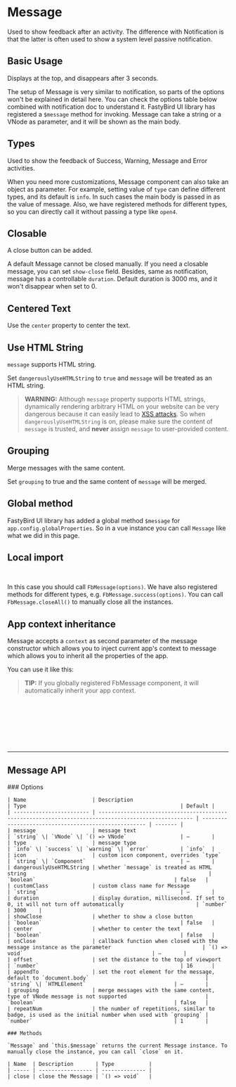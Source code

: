 
<Meta of={MessageStories} />

# Message

Used to show feedback after an activity. The difference with Notification is that the latter is often used to show a system level passive notification.

## Basic Usage

Displays at the top, and disappears after 3 seconds.

The setup of Message is very similar to notification, so parts of the options won't be explained in detail here. You can check the options table below
combined with notification doc to understand it. FastyBird UI library has registered a `$message` method for invoking. Message can take a string or a VNode as parameter,
and it will be shown as the main body.

<Canvas withToolbar={true} of={MessageStories.BasicUsage} />

## Types

Used to show the feedback of Success, Warning, Message and Error activities.

When you need more customizations, Message component can also take an object as parameter. For example, setting value of `type` can define different types,
and its default is `info`. In such cases the main body is passed in as the value of message. Also, we have registered methods for different types, so you
can directly call it without passing a type like `open4`.

<Canvas withToolbar={true} of={MessageStories.Types} />

## Closable

A close button can be added.

A default Message cannot be closed manually. If you need a closable message, you can set `show-close` field. Besides, same as notification, message
has a controllable `duration`. Default duration is 3000 ms, and it won't disappear when set to 0.

<Canvas withToolbar={true} of={MessageStories.Closable} />

## Centered Text

Use the `center` property to center the text.

<Canvas withToolbar={true} of={MessageStories.CenteredText} />

## Use HTML String

`message` supports HTML string.

Set `dangerouslyUseHTMLString` to `true` and `message` will be treated as an HTML string.

> **WARNING:**
> Although `message` property supports HTML strings, dynamically rendering arbitrary HTML on your website can be very dangerous because it can easily lead to [XSS attacks](https://en.wikipedia.org/wiki/Cross-site_scripting). So when `dangerouslyUseHTMLString` is on, please make sure the content of `message` is trusted, and **never** assign `message` to user-provided content.

<Canvas withToolbar={true} of={MessageStories.HtmlContent} />

## Grouping

Merge messages with the same content.

Set `grouping` to true and the same content of `message` will be merged.

<Canvas withToolbar={true} of={MessageStories.Grouping} />

## Global method

FastyBird UI library has added a global method `$message` for `app.config.globalProperties`. So in a vue instance you can call `Message` like what we did in this page.

## Local import

```ts
import { FbMessage } from "@fastybird/web-ui-library";
```

In this case you should call `FbMessage(options)`. We have also registered methods for different types, e.g. `FbMessage.success(options)`. You can call `FbMessage.closeAll()` to manually close all the instances.

## App context inheritance

Message accepts a `context` as second parameter of the message constructor which allows you to inject current app's context to message which allows you to inherit all the properties of the app.

You can use it like this:

> **TIP:**
> If you globally registered FbMessage component, it will automatically inherit your app context.

```ts
import { getCurrentInstance } from "vue";
import { FbMessage } from "@fastybird/web-ui-library";

// in your setup method
const { appContext } = getCurrentInstance()!;

FbMessage({}, appContext);
```

---

## Message API

<div style={{ marginTop: '30px' }}>
	### Options

    | Name                     | Description                                                                                          | Type                                                 | Default |
    | ------------------------ | ---------------------------------------------------------------------------------------------------- | ---------------------------------------------------- | ------- |
    | message                  | message text                                                                                         | `string` \| `VNode` \| `() => VNode`                 | —       |
    | type                     | message type                                                                                         | `info` \| `success` \| `warning` \| `error`          | `info`  |
    | icon                     | custom icon component, overrides `type`                                                              | `string` \| `Component`                              | —       |
    | dangerouslyUseHTMLString | whether `message` is treated as HTML string                                                          | `boolean`                                            | false   |
    | customClass              | custom class name for Message                                                                        | `string`                                             | —       |
    | duration                 | display duration, millisecond. If set to 0, it will not turn off automatically                       | `number`                                             | 3000    |
    | showClose                | whether to show a close button                                                                       | `boolean`                                            | false   |
    | center                   | whether to center the text                                                                           | `boolean`                                            | false   |
    | onClose                  | callback function when closed with the message instance as the parameter                             | `() => void`                                         | —       |
    | offset                   | set the distance to the top of viewport                                                              | `number`                                             | 16      |
    | appendTo                 | set the root element for the message, default to `document.body`                                     | `string` \| `HTMLElement`                            | —       |
    | grouping                 | merge messages with the same content, type of VNode message is not supported                         | `boolean`                                            | false   |
    | repeatNum                | the number of repetitions, similar to badge, is used as the initial number when used with `grouping` | `number`                                             | 1       |

    ### Methods

    `Message` and `this.$message` returns the current Message instance. To manually close the instance, you can call `close` on it.

    | Name  | Description       | Type           |
    | ----- | ----------------- | -------------- |
    | close | close the Message | `() => void`   |

</div>
